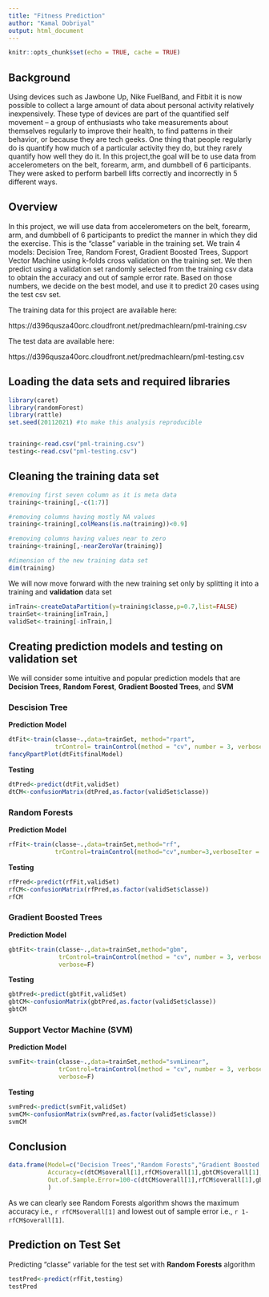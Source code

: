 ```yaml
---
title: "Fitness Prediction"
author: "Kamal Dobriyal"
output: html_document
---
```


```r
knitr::opts_chunk$set(echo = TRUE, cache = TRUE)
```
## Background

Using devices such as Jawbone Up, Nike FuelBand, and Fitbit it is now possible to collect a large amount of data about personal activity relatively inexpensively. These type of devices are part of the quantified self movement – a group of enthusiasts who take measurements about themselves regularly to improve their health, to find patterns in their behavior, or because they are tech geeks. One thing that people regularly do is quantify how much of a particular activity they do, but they rarely quantify how well they do it. In this project,the goal will be to use data from accelerometers on the belt, forearm, arm, and dumbbell of 6 participants. They were asked to perform barbell lifts correctly and incorrectly in 5 different ways. 

## Overview

In this project, we will use data from accelerometers on the belt, forearm, arm, and dumbbell of 6 participants to predict the manner in which they did the exercise. This is the "classe" variable in the training set. We train 4 models: Decision Tree, Random Forest, Gradient Boosted Trees, Support Vector Machine using k-folds cross validation on the training set. We then predict using a validation set randomly selected from the training csv data to obtain the accuracy and out of sample error rate. Based on those numbers, we decide on the best model, and use it to predict 20 cases using the test csv set.

The training data for this project are available here:

https://d396qusza40orc.cloudfront.net/predmachlearn/pml-training.csv

The test data are available here:

https://d396qusza40orc.cloudfront.net/predmachlearn/pml-testing.csv

## Loading the data sets and required libraries
```r
library(caret)
library(randomForest)
library(rattle)
set.seed(20112021) #to make this analysis reproducible


training<-read.csv("pml-training.csv")
testing<-read.csv("pml-testing.csv")
```

## Cleaning the training data set
```r
#removing first seven column as it is meta data
training<-training[,-c(1:7)]

#removing columns having mostly NA values
training<-training[,colMeans(is.na(training))<0.9]

#removing columns having values near to zero
training<-training[,-nearZeroVar(training)]

#dimension of the new training data set
dim(training)
```
We will now move forward with the new training set only by splitting it into a
training and **validation** data set

```r
inTrain<-createDataPartition(y=training$classe,p=0.7,list=FALSE)
trainSet<-training[inTrain,]
validSet<-training[-inTrain,]
```

## Creating prediction models and testing on validation set
We will consider some intuitive and popular prediction models that are **Decision Trees**, **Random Forest**, **Gradient Boosted Trees**, and **SVM**

### Descision Tree
**Prediction Model**
```r
dtFit<-train(classe~.,data=trainSet, method="rpart",
             trControl= trainControl(method = "cv", number = 3, verboseIter = F))
fancyRpartPlot(dtFit$finalModel)
```

**Testing**
```r
dtPred<-predict(dtFit,validSet)
dtCM<-confusionMatrix(dtPred,as.factor(validSet$classe))
```

### Random Forests
**Prediction Model**
```r
rfFit<-train(classe~.,data=trainSet,method="rf",
             trControl=trainControl(method="cv",number=3,verboseIter = F))
```
**Testing**
```r
rfPred<-predict(rfFit,validSet)
rfCM<-confusionMatrix(rfPred,as.factor(validSet$classe))
rfCM
```

### Gradient Boosted Trees
**Prediction Model**
```r
gbtFit<-train(classe~.,data=trainSet,method="gbm",
              trControl=trainControl(method = "cv", number = 3, verboseIter = F),
              verbose=F)
```
**Testing**
```r
gbtPred<-predict(gbtFit,validSet)
gbtCM<-confusionMatrix(gbtPred,as.factor(validSet$classe))
gbtCM
```

### Support Vector Machine (SVM)
**Prediction Model**
```r
svmFit<-train(classe~.,data=trainSet,method="svmLinear",
              trControl=trainControl(method = "cv", number = 3, verboseIter = F),
              verbose=F)
```
**Testing**
```r
svmPred<-predict(svmFit,validSet)
svmCM<-confusionMatrix(svmPred,as.factor(validSet$classe))
svmCM
```

## Conclusion
```r
data.frame(Model=c("Decision Trees","Random Forests","Gradient Boosted Trees", "Support Vector Machine"),
           Accuracy=c(dtCM$overall[1],rfCM$overall[1],gbtCM$overall[1],svmCM$overall[1])*100,
           Out.of.Sample.Error=100-c(dtCM$overall[1],rfCM$overall[1],gbtCM$overall[1],svmCM$overall[1])*100
           )
```
As we can clearly see Random Forests algorithm shows the maximum accuracy i.e.,
 `r rfCM$overall[1]` and lowest out of sample error i.e., `r 1-rfCM$overall[1]`.

## Prediction on Test Set
Predicting "classe" variable for the test set with **Random Forests** algorithm
```r
testPred<-predict(rfFit,testing)
testPred
```